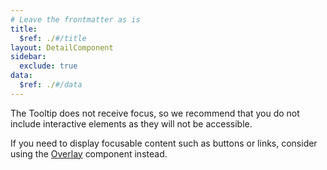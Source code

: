 ```yaml
---
# Leave the frontmatter as is
title:
  $ref: ./#/title
layout: DetailComponent
sidebar:
  exclude: true
data:
  $ref: ./#/data
---
```


The Tooltip does not receive focus, so we recommend that you do not include interactive elements as they will not be accessible. 

If you need to display focusable content such as buttons or links, consider using the [Overlay](../overlay) component instead. 

